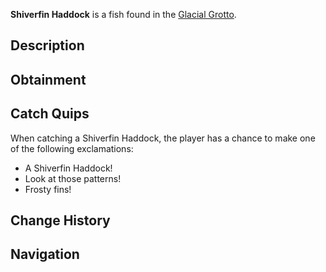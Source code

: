 {{FishInfobox
|image          = Shiverfin Haddock.png
|rarity         = Rare
|sea            = First Sea
|location       = [[Glacial Grotto]]
|sublocation    = 
|sources        = Fishing Rod
|radar_location = 
|xp             = 220
|weather        = 
|time           = Day
|season         = Winter
|bait           = Fish Head
|base_weight    = 12
|base_value     = 500
|weight_range   = 7
|base_chance    = 35
|base_resil     = 50
}}
'''Shiverfin Haddock''' is a {{Rarity|Rare}} fish found in the [[Glacial Grotto]].

== Description ==
{{Description|A fish with frosty blue scales and faint frost patterns across its fins.|Bestiary Entry}}

== Obtainment ==
{{Description|Prefers the deeper grotto waters.|Bestiary Hint}}
{{Fish Availability|
Glacial Grotto
|top_rods      = 
Krampus's Rod\187865.39\85451.05;
Magma Rod\179484.7\81639.07;
Plastic Rod\164662.36\74900.32;
Leviathan's Fang Rod\162258.07\65858.58;
Flimsy Rod\154796.65\151008.64;
Training Rod\97000.15\97135.44;
Nocturnal Rod\60766.56\62325.58;
Free Spirit Rod\147589.41\58788.9;
Trident Rod\147461.31\53969.87;
Astralhook Rod\141403.14\53984.25;
Ethereal Prism Rod\141340.53\54505.93;
No-Life Rod\137939.75\58335.51;
Seraphic Rod\137497.2\54153.37;
Rod Of The Forgotten Fang\128835.21\50444.2;
Challenger's Rod\125615.22\50426.46;
Blazebringer Rod\122117.12\48935.5;
Rod Of The Depths\116293.78\45127.28;
Zeus Rod\115090.73\45995.13;
Verdant Shear Rod\113841.45\45774.39;
Rod Of The Exalted One\113424.75\43554;
Depthseeker Rod\104431.92\40397.27;
Avalanche Rod\94276.37\35902.1;
Volcanic Rod\89678.75\35795.81;
Steady Rod\41501.89\11532.59
|recommended   = Trident Rod
}}

== Catch Quips ==
When catching a Shiverfin Haddock, the player has a chance to make one of the following exclamations:
* A Shiverfin Haddock!
* Look at those patterns!
* Frosty fins!

== Change History ==
{{Change History|{{subst:Current Version}}}}

== Navigation ==
{{Fish Navbox|Glacial Grotto}}